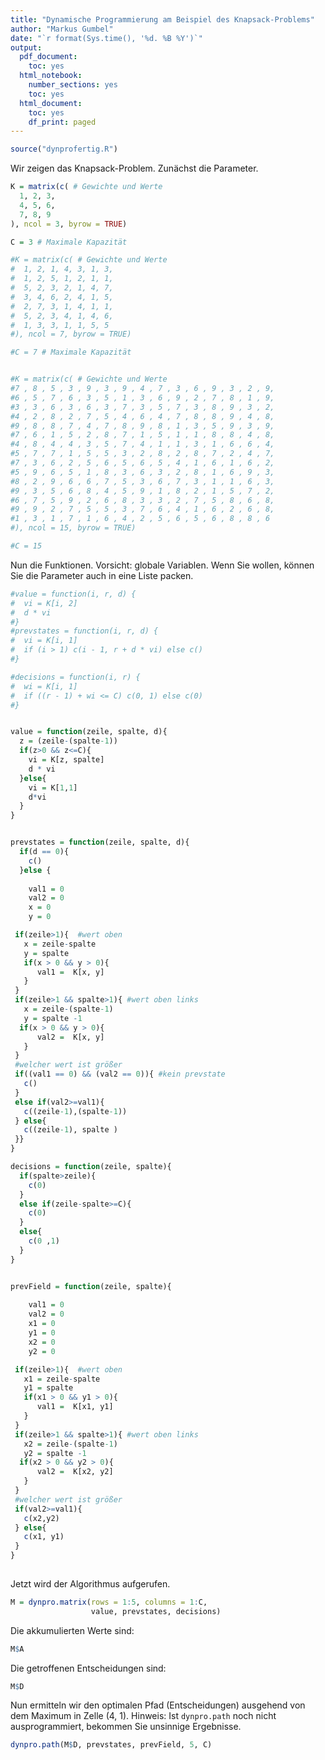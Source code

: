 ```yaml
---
title: "Dynamische Programmierung am Beispiel des Knapsack-Problems"
author: "Markus Gumbel"
date: "`r format(Sys.time(), '%d. %B %Y')`"
output:
  pdf_document:
    toc: yes
  html_notebook:
    number_sections: yes
    toc: yes
  html_document:
    toc: yes
    df_print: paged
---
```


```r
source("dynprofertig.R")
```

Wir zeigen das Knapsack-Problem. Zunächst die Parameter.
```r
K = matrix(c( # Gewichte und Werte
  1, 2, 3,
  4, 5, 6,
  7, 8, 9
), ncol = 3, byrow = TRUE)

C = 3 # Maximale Kapazität

#K = matrix(c( # Gewichte und Werte
#  1, 2, 1, 4, 3, 1, 3,
#  1, 2, 5, 1, 2, 1, 1,
#  5, 2, 3, 2, 1, 4, 7, 
#  3, 4, 6, 2, 4, 1, 5,
#  2, 7, 3, 1, 4, 1, 1, 
#  5, 2, 3, 4, 1, 4, 6, 
#  1, 3, 3, 1, 1, 5, 5
#), ncol = 7, byrow = TRUE)

#C = 7 # Maximale Kapazität


#K = matrix(c( # Gewichte und Werte
#7 , 8 , 5 , 3 , 9 , 3 , 9 , 4 , 7 , 3 , 6 , 9 , 3 , 2 , 9,
#6 , 5 , 7 , 6 , 3 , 5 , 1 , 3 , 6 , 9 , 2 , 7 , 8 , 1 , 9,
#3 , 3 , 6 , 3 , 6 , 3 , 7 , 3 , 5 , 7 , 3 , 8 , 9 , 3 , 2,
#4 , 2 , 8 , 2 , 7 , 5 , 4 , 6 , 4 , 7 , 8 , 8 , 9 , 4 , 8,
#9 , 8 , 8 , 7 , 4 , 7 , 8 , 9 , 8 , 1 , 3 , 5 , 9 , 3 , 9,
#7 , 6 , 1 , 5 , 2 , 8 , 7 , 1 , 5 , 1 , 1 , 8 , 8 , 4 , 8,
#4 , 8 , 4 , 4 , 3 , 5 , 7 , 4 , 1 , 1 , 3 , 1 , 6 , 6 , 4,
#5 , 7 , 7 , 1 , 5 , 5 , 3 , 2 , 8 , 2 , 8 , 7 , 2 , 4 , 7,
#7 , 3 , 6 , 2 , 5 , 6 , 5 , 6 , 5 , 4 , 1 , 6 , 1 , 6 , 2,
#5 , 9 , 6 , 5 , 1 , 8 , 3 , 6 , 3 , 2 , 8 , 1 , 6 , 9 , 3,
#8 , 2 , 9 , 6 , 6 , 7 , 5 , 3 , 6 , 7 , 3 , 1 , 1 , 6 , 3,
#9 , 3 , 5 , 6 , 8 , 4 , 5 , 9 , 1 , 8 , 2 , 1 , 5 , 7 , 2,
#6 , 7 , 5 , 9 , 2 , 6 , 8 , 3 , 3 , 2 , 7 , 5 , 8 , 6 , 8,
#9 , 9 , 2 , 7 , 5 , 5 , 3 , 7 , 6 , 4 , 1 , 6 , 2 , 6 , 8,
#1 , 3 , 1 , 7 , 1 , 6 , 4 , 2 , 5 , 6 , 5 , 6 , 8 , 8 , 6
#), ncol = 15, byrow = TRUE)

#C = 15
```

Nun die Funktionen. Vorsicht: globale Variablen. Wenn Sie wollen, können Sie die Parameter auch in eine Liste packen.
```r
#value = function(i, r, d) {
#  vi = K[i, 2]
#  d * vi
#}
#prevstates = function(i, r, d) {
#  vi = K[i, 1]
#  if (i > 1) c(i - 1, r + d * vi) else c()
#}

#decisions = function(i, r) {
#  wi = K[i, 1]
#  if ((r - 1) + wi <= C) c(0, 1) else c(0)
#}


value = function(zeile, spalte, d){
  z = (zeile-(spalte-1))
  if(z>0 && z<=C){                                                  
    vi = K[z, spalte]
    d * vi
  }else{
    vi = K[1,1]
    d*vi
  }
}


prevstates = function(zeile, spalte, d){
  if(d == 0){
    c()
  }else {
    
    val1 = 0
    val2 = 0
    x = 0
    y = 0

 if(zeile>1){  #wert oben
   x = zeile-spalte
   y = spalte
   if(x > 0 && y > 0){
      val1 =  K[x, y]
   }
 }
 if(zeile>1 && spalte>1){ #wert oben links
   x = zeile-(spalte-1)
   y = spalte -1
  if(x > 0 && y > 0){
      val2 =  K[x, y]
   }
 }
 #welcher wert ist größer
 if((val1 == 0) && (val2 == 0)){ #kein prevstate
   c()
 }
 else if(val2>=val1){
   c((zeile-1),(spalte-1))
 } else{
   c((zeile-1), spalte )  
 }}
}

decisions = function(zeile, spalte){
  if(spalte>zeile){
    c(0)
  }
  else if(zeile-spalte>=C){
    c(0)
  }
  else{
    c(0 ,1)
  }
}


prevField = function(zeile, spalte){
  
    val1 = 0
    val2 = 0
    x1 = 0
    y1 = 0
    x2 = 0
    y2 = 0

 if(zeile>1){  #wert oben
   x1 = zeile-spalte
   y1 = spalte
   if(x1 > 0 && y1 > 0){
      val1 =  K[x1, y1]
   }
 }
 if(zeile>1 && spalte>1){ #wert oben links
   x2 = zeile-(spalte-1)
   y2 = spalte -1
  if(x2 > 0 && y2 > 0){
      val2 =  K[x2, y2]
   }
 }
 #welcher wert ist größer
 if(val2>=val1){
   c(x2,y2)
 } else{
   c(x1, y1)  
 }
}
  

```

Jetzt wird der Algorithmus aufgerufen.
```r
M = dynpro.matrix(rows = 1:5, columns = 1:C,  
                  value, prevstates, decisions)

```
Die akkumulierten Werte sind:
```r
M$A
```

Die getroffenen Entscheidungen sind:
```r
M$D
```

Nun ermitteln wir den optimalen Pfad (Entscheidungen) ausgehend von dem Maximum in Zelle (4, 1). Hinweis: Ist `dynpro.path` noch nicht ausprogrammiert, bekommen Sie unsinnige Ergebnisse.
```r
dynpro.path(M$D, prevstates, prevField, 5, C)
```


